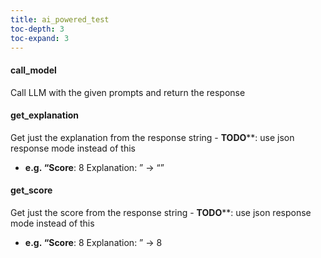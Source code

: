 ```yaml
---
title: ai_powered_test
toc-depth: 3
toc-expand: 3
---
```







#### call_model

Call LLM with the given prompts and return the response




 
#### get_explanation

Get just the explanation from the response string
- **TODO****: use json response mode instead of this

- **e.g. "Score**: 8
Explanation: <some-explanation>" -> "<some-explanation>"




 
#### get_score

Get just the score from the response string
- **TODO****: use json response mode instead of this

- **e.g. "Score**: 8
Explanation: <some-explanation>" -> 8




 